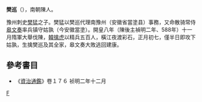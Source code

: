 '''樊巡'''（{{bd|?||?|}}），南朝陳人。

豫州刺史[[樊猛|樊猛]]之子。樊猛以樊巡代理南豫州（安徽省當塗县）事務，又命散骑常侍[[皋文奏|皋文奏]]率兵镇守姑孰（今安徽當塗）。開皇八年（陳後主禎明二年、588年）十一月隋軍大舉伐陳，[[韓擒虎|韓擒虎]]以精兵五百人，橫江夜渡彩石，正月初七，僅半日即攻下姑孰，生擒樊巡及其全家，皋文奏大敗逃回建康。

==參考書目==
*《[[資治通鑑|資治通鑑]]》卷１７６  祯明二年十二月
[[category:南北朝軍事人物|F]]